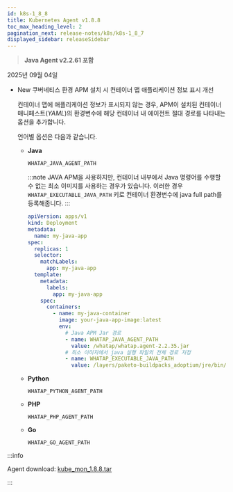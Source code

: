 ```yaml
---
id: k8s-1_8_8
title: Kubernetes Agent v1.8.8
toc_max_heading_level: 2
pagination_next: release-notes/k8s/k8s-1_8_7
displayed_sidebar: releaseSidebar
---
```


> **Java Agent v2.2.61 포함**

2025년 09월 04일 

- <Status priority='1'>New</Status> 쿠버네티스 환경 APM 설치 시 컨테이너 맵 애플리케이션 정보 표시 개선

    컨테이너 맵에 애플리케이션 정보가 표시되지 않는 경우, APM이 설치된 컨테이너 매니페스트(*YAML*)의 환경변수에 해당 컨테이너 내 에이전트 절대 경로를 나타내는 옵션을 추가합니다.

    언어별 옵션은 다음과 같습니다.

    - **Java**

        `WHATAP_JAVA_AGENT_PATH`

        :::note
        JAVA APM을 사용하지만, 컨테이너 내부에서 Java 명령어를 수행할 수 없는 최소 이미지를 사용하는 경우가 있습니다. 이러한 경우 `WHATAP_EXECUTABLE_JAVA_PATH` 키로 컨테이너 환경변수에 java full path를 등록해줍니다.
        :::

        ```yaml title="Java example"
        apiVersion: apps/v1
        kind: Deployment
        metadata:
          name: my-java-app
        spec:
          replicas: 1
          selector:
            matchLabels:
              app: my-java-app
          template:
            metadata:
              labels:
                app: my-java-app
            spec:
              containers:
                - name: my-java-container
                  image: your-java-app-image:latest
                  env:
                    # Java APM Jar 경로
                    - name: WHATAP_JAVA_AGENT_PATH
                      value: /whatap/whatap.agent-2.2.35.jar
                    # 최소 이미지에서 java 실행 파일의 전체 경로 지정
                    - name: WHATAP_EXECUTABLE_JAVA_PATH
                      value: /layers/paketo-buildpacks_adoptium/jre/bin/java
        ```

    - **Python**

        `WHATAP_PYTHON_AGENT_PATH`

    - **PHP**

        `WHATAP_PHP_AGENT_PATH`

    - **Go**

        `WHATAP_GO_AGENT_PATH`

:::info

Agent download: [kube_mon_1.8.8.tar](https://repo.whatap.io/docker/kube_mon_1.8.8.tar)

:::